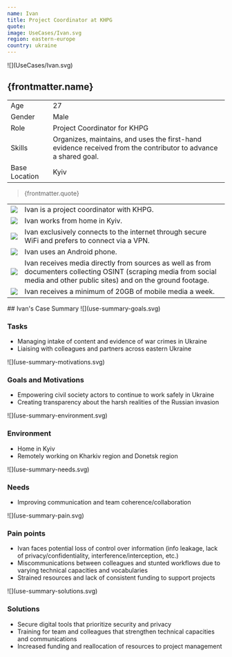 ```yaml
---
name: Ivan
title: Project Coordinator at KHPG
quote:
image: UseCases/Ivan.svg
region: eastern-europe
country: ukraine
---
```



<ProfileSection>
![](UseCases/Ivan.svg)

## **{frontmatter.name}**

|               |                                                                                                                |
| ------------- | -------------------------------------------------------------------------------------------------------------- |
| Age           | 27                                                                                                             |
| Gender        | Male                                                                                                           |
| Role          | Project Coordinator for KHPG                                                                                   |
| Skills        | Organizes, maintains, and uses the first-hand evidence received from the contributor to advance a shared goal. |
| Base Location | Kyiv                                                                                                           |

> {frontmatter.quote}

|                    |                                                                                                                                                                             |
| ------------------ | --------------------------------------------------------------------------------------------------------------------------------------------------------------------------- |
| ![](khpg.svg)      | Ivan is a project coordinator with KHPG.                                                                                                                                    |
| ![](folder.svg)    | Ivan works from home in Kyiv.                                                                                                                                               |
| ![](play.svg)      | Ivan exclusively connects to the internet through secure WiFi and prefers to connect via a VPN.                                                                             |
| ![](hands.svg)     | Ivan uses an Android phone.                                                                                                                                                 |
| ![](website.svg)   | Ivan receives media directly from sources as well as from documenters collecting OSINT (scraping media from social media and other public sites) and on the ground footage. |
| ![](checkmark.svg) | Ivan receives a minimum of 20GB of mobile media a week.                                                                                                                     |

</ProfileSection>
<AchievementsSection>
    ## Ivan's Case Summary

<AchievementItem>
![](use-summary-goals.svg)

### Tasks

- Managing intake of content and evidence of war crimes in Ukraine
- Liaising with colleagues and partners across eastern Ukraine

</AchievementItem>
<AchievementItem>
![](use-summary-motivations.svg)

### Goals and Motivations

- Empowering civil society actors to continue to work safely in Ukraine
- Creating transparency about the harsh realities of the Russian invasion

</AchievementItem>
<AchievementItem>
![](use-summary-environment.svg)

### Environment

- Home in Kyiv
- Remotely working on Kharkiv region and Donetsk region

</AchievementItem>
<AchievementItem>
![](use-summary-needs.svg)

### Needs

- Improving communication and team coherence/collaboration

</AchievementItem>
<AchievementItem>
![](use-summary-pain.svg)

### Pain points

- Ivan faces potential loss of control over information (info leakage, lack of privacy/confidentiality, interference/interception, etc.)
- Miscommunications between colleagues and stunted workflows due to varying technical capacities and vocabularies
- Strained resources and lack of consistent funding to support projects

</AchievementItem>
<AchievementItem>
![](use-summary-solutions.svg)

### Solutions

- Secure digital tools that prioritize security and privacy
- Training for team and colleagues that strengthen technical capacities and communications
- Increased funding and reallocation of resources to project management

</AchievementItem>
</AchievementsSection>
